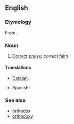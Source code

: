 ==English==

===Etymology===
From {{etyl|grc}} {{term|ὀρθοδοξία|lang=grc}}.

===Noun===
{{en-noun|-}}

# [[correct|Correct]] [[praise]]; correct [[faith]].

====Translations====
{{trans-top|correct praise}}
* [[Catalan]]: {{t|ca|ortodòxia|f}}
{{trans-mid}}
* Spanish: {{t-|es|ortodoxia|f}}
{{trans-bottom}}

===See also===
* [[orthodox]]
* [[orthodoxy]]